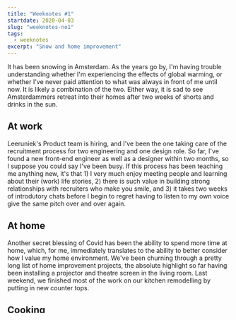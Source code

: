 ```yaml
---
title: "Weeknotes #1"
startdate: 2020-04-03
slug: "weeknotes-no1"
tags:
  - weeknotes
excerpt: "Snow and home improvement"
---
```

It has been snowing in Amsterdam. As the years go by, I'm having trouble understanding whether I'm experiencing the effects of global warming, or whether I've never paid attention to what was always in front of me until now. It is likely a combination of the two. Either way, it is sad to see Amsterdammers retreat into their homes after two weeks of shorts and drinks in the sun.

## At work
Leeruniek's Product team is hiring, and I've been the one taking care of the recruitment process for two engineering and one design role. So far, I've found a new front-end engineer as well as a designer within two months, so I suppose you could say I've been busy. If this process has been teaching me anything new, it's that 1) I very much enjoy meeting people and learning about their (work) life stories, 2) there is such value in building strong relationships with recruiters who make you smile, and 3) it takes two weeks of introdutory chats before I begin to regret having to listen to my own voice give the same pitch over and over again.

## At home
Another secret blessing of Covid has been the ability to spend more time at home, which, for me, immediately translates to the ability to better consider how I value my home environment. We've been churning through a pretty long list of home improvement projects, the absolute highlight so far having been installing a projector and theatre screen in the living room. Last weekend, we finished most of the work on our kitchen remodelling by putting in new counter tops. 

## Cooking
A while ago, we found some new recipes that we've enjoyed refining:
- [Tartine’s Quiche, Potato Crusted](https://alexandracooks.com/2016/04/25/tartines-quiche-potato-crusted/) by Alexandra Stafford, which is great in itself but will be even better with a thicker crust 
- [Spring Fattoush Salad](https://alexandracooks.com/2019/05/17/spring-fattoush-salad/), also by Alexandra Stafford, which is quite likely the best salad I've ever had. I've had it with Namiko Hirasawa Chen's [teriyaki salmon](https://www.justonecookbook.com/teriyaki-salmon-recipe/) and it is simply divine.

## Watching
I've been watching a lot of Dutch documentaries on the effects Internet culture has on children. [2doc](https://www.2doc.nl/documentaires/collecties/themas/toekomst/internet.html) has a selection. I particularly enjoyed _My Daughter, the Vlogger_. I can't imagine what it's like to raise a child, and I can't imagine what it would be like in 2022. Still, "all her peers will have a YouTube channel by the time they are six, she might as well get a leg up" sounds sad coming out of the mouth of a 3-year-old's mother.

## Listening
I've been playing [[Heardle]] and loving it.
